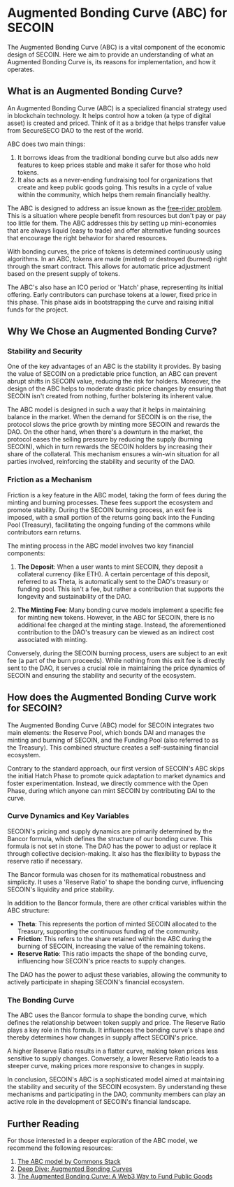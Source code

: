 # Augmented Bonding Curve (ABC) for SECOIN

The Augmented Bonding Curve (ABC) is a vital component of the economic design of SECOIN.
Here we aim to provide an understanding of what an Augmented Bonding Curve is, its reasons for implementation, and how it operates.

## What is an Augmented Bonding Curve?

An Augmented Bonding Curve (ABC) is a specialized financial strategy used in blockchain technology. It helps control how a token (a type of digital asset) is created and priced. Think of it as a bridge that helps transfer value from SecureSECO DAO to the rest of the world.

ABC does two main things:

1. It borrows ideas from the traditional bonding curve but also adds new features to keep prices stable and make it safer for those who hold tokens.
2. It also acts as a never-ending fundraising tool for organizations that create and keep public goods going. This results in a cycle of value within the community, which helps them remain financially healthy.

The ABC is designed to address an issue known as the [free-rider problem](https://en.wikipedia.org/wiki/Free-rider_problem). This is a situation where people benefit from resources but don't pay or pay too little for them. The ABC addresses this by setting up mini-economies that are always liquid (easy to trade) and offer alternative funding sources that encourage the right behavior for shared resources.

With bonding curves, the price of tokens is determined continuously using algorithms. In an ABC, tokens are made (minted) or destroyed (burned) right through the smart contract. This allows for automatic price adjustment based on the present supply of tokens.

The ABC's also hase an ICO period or 'Hatch' phase, representing its initial offering. Early contributors can purchase tokens at a lower, fixed price in this phase. This phase aids in bootstrapping the curve and raising initial funds for the project.

## Why We Chose an Augmented Bonding Curve?

### Stability and Security

One of the key advantages of an ABC is the stability it provides. By basing the value of SECOIN on a predictable price function, an ABC can prevent abrupt shifts in SECOIN value, reducing the risk for holders. Moreover, the design of the ABC helps to moderate drastic price changes by ensuring that SECOIN isn't created from nothing, further bolstering its inherent value.

The ABC model is designed in such a way that it helps in maintaining balance in the market. When the demand for SECOIN is on the rise, the protocol slows the price growth by minting more SECOIN and rewards the DAO. On the other hand, when there's a downturn in the market, the protocol eases the selling pressure by reducing the supply (burning SECOIN), which in turn rewards the SECOIN holders by increasing their share of the collateral. This mechanism ensures a win-win situation for all parties involved, reinforcing the stability and security of the DAO.

### Friction as a Mechanism

Friction is a key feature in the ABC model, taking the form of fees during the minting and burning processes. These fees support the ecosystem and promote stability. During the SECOIN burning process, an exit fee is imposed, with a small portion of the returns going back into the Funding Pool (Treasury), facilitating the ongoing funding of the commons while contributors earn returns.

The minting process in the ABC model involves two key financial components:

1. **The Deposit**: When a user wants to mint SECOIN, they deposit a collateral currency (like ETH). A certain percentage of this deposit, referred to as Theta, is automatically sent to the DAO's treasury or funding pool. This isn't a fee, but rather a contribution that supports the longevity and sustainability of the DAO.

2. **The Minting Fee**: Many bonding curve models implement a specific fee for minting new tokens. However, in the ABC for SECOIN, there is no additional fee charged at the minting stage. Instead, the aforementioned contribution to the DAO's treasury can be viewed as an indirect cost associated with minting.

Conversely, during the SECOIN burning process, users are subject to an exit fee (a part of the burn proceeds). While nothing from this exit fee is directly sent to the DAO, it serves a crucial role in maintaining the price dynamics of SECOIN and ensuring the stability and security of the ecosystem.

## How does the Augmented Bonding Curve work for SECOIN?

The Augmented Bonding Curve (ABC) model for SECOIN integrates two main elements: the Reserve Pool, which bonds DAI and manages the minting and burning of SECOIN, and the Funding Pool (also referred to as the Treasury). This combined structure creates a self-sustaining financial ecosystem.

Contrary to the standard approach, our first version of SECOIN's ABC skips the initial Hatch Phase to promote quick adaptation to market dynamics and foster experimentation. Instead, we directly commence with the Open Phase, during which anyone can mint SECOIN by contributing DAI to the curve.

### Curve Dynamics and Key Variables

SECOIN's pricing and supply dynamics are primarily determined by the Bancor formula, which defines the structure of our bonding curve. This formula is not set in stone. The DAO has the power to adjust or replace it through collective decision-making. It also has the flexibility to bypass the reserve ratio if necessary.

The Bancor formula was chosen for its mathematical robustness and simplicity. It uses a 'Reserve Ratio' to shape the bonding curve, influencing SECOIN's liquidity and price stability.

In addition to the Bancor formula, there are other critical variables within the ABC structure:

- **Theta**: This represents the portion of minted SECOIN allocated to the Treasury, supporting the continuous funding of the community.
- **Friction**: This refers to the share retained within the ABC during the burning of SECOIN, increasing the value of the remaining tokens.
- **Reserve Ratio**: This ratio impacts the shape of the bonding curve, influencing how SECOIN's price reacts to supply changes.

The DAO has the power to adjust these variables, allowing the community to actively participate in shaping SECOIN's financial ecosystem.

### The Bonding Curve

The ABC uses the Bancor formula to shape the bonding curve, which defines the relationship between token supply and price. The Reserve Ratio plays a key role in this formula. It influences the bonding curve's shape and thereby determines how changes in supply affect SECOIN's price.

A higher Reserve Ratio results in a flatter curve, making token prices less sensitive to supply changes. Conversely, a lower Reserve Ratio leads to a steeper curve, making prices more responsive to changes in supply.

In conclusion, SECOIN's ABC is a sophisticated model aimed at maintaining the stability and security of the SECOIN ecosystem. By understanding these mechanisms and participating in the DAO, community members can play an active role in the development of SECOIN's financial landscape.

## Further Reading

For those interested in a deeper exploration of the ABC model, we recommend the following resources:

1. [The ABC model by Commons Stack](https://commonsstack.org/abc)
2. [Deep Dive: Augmented Bonding Curves](https://blog.giveth.io/deep-dive-augmented-bonding-curves-3f1f7c1fa751)
3. [The Augmented Bonding Curve: A Web3 Way to Fund Public Goods](https://medium.com/commonsstack/the-augmented-bonding-curve-part-1-a-web3-way-to-fund-public-goods-7c9d1a871ae2)

